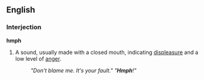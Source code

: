 ==English==
===Interjection===
'''hmph'''
# {{onomat}} A sound, usually made with a closed mouth, indicating [[displeasure]] and a low level of [[anger]].
#: ''"Don't blame me. It's your fault."  "'''Hmph'''!"''